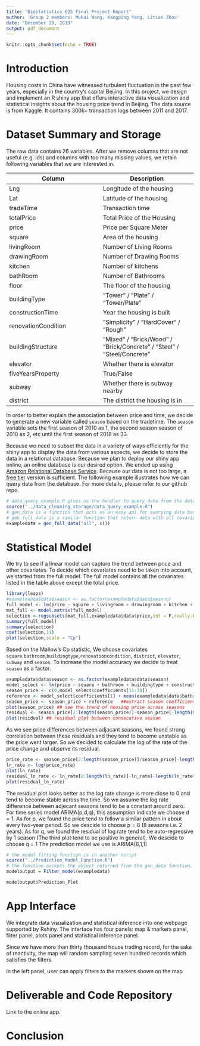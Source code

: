 ```yaml
---
title: "Biostatistics 625 Final Project Report"
author: 'Group 2 members: Mukai Wang, Kangping Yang, Litian Zhou'
date: "December 20, 2019"
output: pdf_document
---
```


```r
knitr::opts_chunk$set(echo = TRUE)
```

# Introduction
Housing costs in China have witnessed turbulent fluctuation in the past few years, especially in the country’s capital Beijing. In this project, we design and implement an R shiny app that offers interactive data visualization and statistical insights about the housing price trend in Beijing. The data source is from Kaggle. It contains 300k+ transaction logs between 2011 and 2017.

# Dataset Summary and Storage
The raw data contains 26 variables. After we remove columns that are not useful (e.g. ids) and columns with too many missing values, we retain following variables that we are interested in.

| Column      | Description |
| ----------- | ----------- |
| Lng         | Longitude of the housing |
| Lat         | Latitude of the housing |
| tradeTime   | Transaction time |
| totalPrice  | Total Price of the Housing |
| price       | Price per Square Meter |
| square      | Area of the housing |
| livingRoom  | Number of Living Rooms |
| drawingRoom | Number of Drawing Rooms |
| kitchen     | Number of kitchens      |
| bathRoom    | Number of Bathrooms     |
| floor       | The floor of the housing |
| buildingType | "Tower" / "Plate" / "Tower/Plate" |
| constructionTime | Year the housing is built |
| renovationCondition | "Simplicity" / "HardCover" / "Rough" |
| buildingStructure   | "Mixed" / "Brick/Wood" / "Brick/Concrete" / "Steel" / "Steel/Concrete" |
| elevator | Whether there is elevator |
| fiveYearsProperty | True/False | 
| subway | Whether there is subway nearby |
| district | The district the housing is in |

In order to better explain the association between price and time, we decide to generate a new variable called `season` based on the tradetime. The `season` variable sets the first season of 2010 as 1, the second season season of 2010 as 2, etc until the first season of 2018 as 33.

Because we need to subset the data in a variety of ways efficiently for the shiny app to display the data from various aspects, we decide to store the data in a relational database. Because we plan to deploy our shiny app online, an online database is our desired option. We ended up using [Amazon Relational Database Service](https://aws.amazon.com/rds/). Because our data is not too large, a [free tier](https://aws.amazon.com/rds/free/) version is sufficient. The following example illustrates how we can query data from the database. For more details, please refer to our github repo.

```r
# data_query_example.R gives us the handler to query data from the database
source("../data_cleaning_storage/data_query_example.R")
# gen_data is a function that acts as an easy api for querying data based on selected district and building type
# gen_full_data is a similar function that return data with all covariates above to demenstrate full model.
exampledata = gen_full_data("all", c())
```

# Statistical Model
We try to see if a linear model can capture the trend between price and other covariates. To decide which covariates need to be taken into account, we started from the full model. The full model contains all the covariates listed in the table above except the total price.

```r
library(leaps)
#exampledata$data$season <- as.factor(exampledata$data$season)
full_model <- lm(price ~ square + livingroom + drawingroom + kitchen + bathroom + floor + buildingtype + constructiontime + renovationcondition + buildingstructure + elevator + fiveyearsproperty + subway + season, data = exampledata$data)
mat_full <- model.matrix(full_model)
selection <-regsubsets(mat_full,exampledata$data$price,int = F,really.big = T,method = "exhaust", nvmax = 11)
summary(full_model)
summary(selection)
coef(selection,11)
plot(selection,scale = "Cp")
```

Based on the Mallow's Cp statistic, We choose covariates `square`,`bathroom`,`buildingtype`,`renovationcondition`, `district`, `elevator`, `subway` and `season`. To increase the model accuracy we decide to treat `season` as a factor.
```r
exampledata$data$season <- as.factor(exampledata$data$season)
model_select <- lm(price ~ square + bathroom + buildingtype + constructiontime + renovationcondition + elevator + subway + season, data = exampledata$data)
season_price <- c(0,model_select$coefficients[11:38])
reference <- model_select$coefficients[1] + mean(exampledata$data$bathroom)*model_select$coefficients[3]
season_price <- season_price + reference   ##extract season coefficients as average selling price for time-series references.
plot(season_price) ## see the trend of housing price across seasons
residual <- season_price[2:length(season_price)]-season_price[-length(season_price)]
plot(residual) ## residual plot between consecutive season
```

As we see price differences between adjacant seasons, we found strong correlation between these residuals and they tend to become unstable as the price went larger. So we decided to calculate the log of the rate of the price change and observe its residual. 
```r
price_rate <- season_price[2:length(season_price)]/season_price[-length(season_price)]
ln_rate <- log(price_rate)
plot(ln_rate)
residual_ln_rate <- ln_rate[2:length(ln_rate)]-ln_rate[-length(ln_rate)]
plot(residual_ln_rate)
```
The residual plot looks better as the log rate change is more close to 0 and tend to become stable across the time.
So we assume the log rate difference between adjecant seasons tend to be a constant around zero. For time series model ARIMA(p,d,q), this assumption indicate we choose d = 1.
As for p, we found the price tend to follow a similar pattern in about every two-year period. So we descide to choose p = 8 (8 seasons i.e. 2 years).
As for q, we found the residual of log rate tend to be auto-regressive by 1 season (The third plot tend to be positive in general). We descide to choose q = 1
The prediction model we use is ARIMA(8,1,1)

```r
# the model fitting function is in another script
source("../Prediction_Model_Function.R")
# the function accepts the object returned from the gen_data function.
modeloutput = Filter_model(exampledata)
```


```r
modeloutput$Prediction_Plot
```


# App Interface

We integrate data visualization and statistical inference into one webpage supported by Rshiny. The interface has four panels: map & markers panel, filter panel, plots panel and statistical inference panel.

Since we have more than thirty thousand house trading record, for the sake of reactivity, the map will random sampling seven hundred records which satisfies the filters.

In the left panel, user can apply filters to the markers shown on the map



# Deliverable and Code Repository

Link to the online app.

# Conclusion


